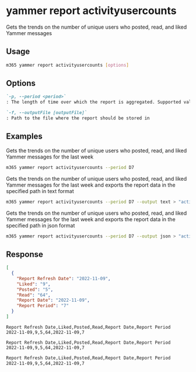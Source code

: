
# yammer report activityusercounts

Gets the trends on the number of unique users who posted, read, and liked Yammer messages

## Usage

```sh
m365 yammer report activityusercounts [options]
```

## Options

```md definition-list
`-p, --period <period>`
: The length of time over which the report is aggregated. Supported values `D7`, `D30`, `D90`, `D180`.

`-f, --outputFile [outputFile]`
: Path to the file where the report should be stored in
```

<Global />

## Examples

Gets the trends on the number of unique users who posted, read, and liked Yammer messages for the last week

```sh
m365 yammer report activityusercounts --period D7
```

Gets the trends on the number of unique users who posted, read, and liked Yammer messages for the last week and exports the report data in the specified path in text format

```sh
m365 yammer report activityusercounts --period D7 --output text > "activityusercounts.txt"
```

Gets the trends on the number of unique users who posted, read, and liked Yammer messages for the last week and exports the report data in the specified path in json format

```sh
m365 yammer report activityusercounts --period D7 --output json > "activityusercounts.json"
```

## Response

<Tabs>
  <TabItem value="JSON">

  ```json
  [
    {
      "Report Refresh Date": "2022-11-09",
      "Liked": "9",
      "Posted": "5",
      "Read": "64",
      "Report Date": "2022-11-09",
      "Report Period": "7"
    }
  ]
  ```

  </TabItem>
  <TabItem value="Text">

  ```text
  Report Refresh Date,Liked,Posted,Read,Report Date,Report Period
  2022-11-09,9,5,64,2022-11-09,7
  ```

  </TabItem>
  <TabItem value="CSV">

  ```csv
  Report Refresh Date,Liked,Posted,Read,Report Date,Report Period
  2022-11-09,9,5,64,2022-11-09,7
  ```

  </TabItem>
  <TabItem value="Markdown">

  ```md
  Report Refresh Date,Liked,Posted,Read,Report Date,Report Period
  2022-11-09,9,5,64,2022-11-09,7
  ```

  </TabItem>
</Tabs>

